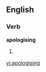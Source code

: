 
==English==

===Verb===
'''apologising'''

# {{present participle of|[[apologise]]}}

[[vi:apologising]]